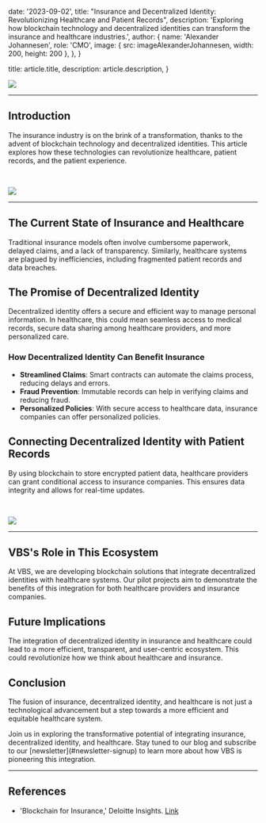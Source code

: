 
  date: '2023-09-02',
  title: "Insurance and Decentralized Identity: Revolutionizing Healthcare and Patient Records",
  description:
    'Exploring how blockchain technology and decentralized identities can transform the insurance and healthcare industries.',
  author: {
    name: 'Alexander Johannesen',
    role: 'CMO',
    image: { src: imageAlexanderJohannesen, width: 200, height: 200 },
  },
}

  title: article.title,
  description: article.description,
}

<Typography>

![](./blockchain-tools.jpg)

<hr />

## Introduction

The insurance industry is on the brink of a transformation, thanks to the advent of blockchain technology and decentralized identities. This article explores how these technologies can revolutionize healthcare, patient records, and the patient experience.

<br />

![](./health-insurance.png)

<hr />

## The Current State of Insurance and Healthcare

Traditional insurance models often involve cumbersome paperwork, delayed claims, and a lack of transparency. Similarly, healthcare systems are plagued by inefficiencies, including fragmented patient records and data breaches.

## The Promise of Decentralized Identity

Decentralized identity offers a secure and efficient way to manage personal information. In healthcare, this could mean seamless access to medical records, secure data sharing among healthcare providers, and more personalized care.

### How Decentralized Identity Can Benefit Insurance

- **Streamlined Claims**: Smart contracts can automate the claims process, reducing delays and errors.
- **Fraud Prevention**: Immutable records can help in verifying claims and reducing fraud.
- **Personalized Policies**: With secure access to healthcare data, insurance companies can offer personalized policies.

## Connecting Decentralized Identity with Patient Records

By using blockchain to store encrypted patient data, healthcare providers can grant conditional access to insurance companies. This ensures data integrity and allows for real-time updates.

<br />

![](@/images/team/viken-logo-black.svg)

<hr />

## VBS's Role in This Ecosystem

At VBS, we are developing blockchain solutions that integrate decentralized identities with healthcare systems. Our pilot projects aim to demonstrate the benefits of this integration for both healthcare providers and insurance companies.

## Future Implications

The integration of decentralized identity in insurance and healthcare could lead to a more efficient, transparent, and user-centric ecosystem. This could revolutionize how we think about healthcare and insurance.

## Conclusion

The fusion of insurance, decentralized identity, and healthcare is not just a technological advancement but a step towards a more efficient and equitable healthcare system.

<TopTip>
Join us in exploring the transformative potential of integrating insurance, decentralized identity, and healthcare. Stay tuned to our blog and subscribe to our [newsletter](#newsletter-signup) to learn more about how VBS is pioneering this integration.
</TopTip>

---

## References

- 'Blockchain for Insurance,' Deloitte Insights. [Link](https://www2.deloitte.com/us/en/insights/industry/financial-services/financial-services-industry-outlooks/insurance-industry-outlook.html)


</Typography>
